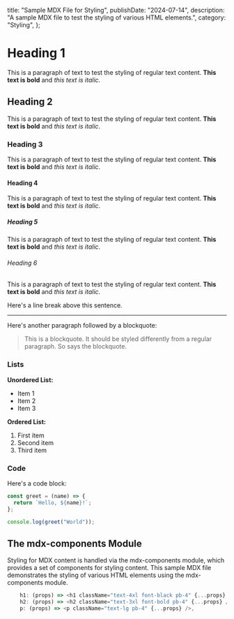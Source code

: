   title: "Sample MDX File for Styling",
  publishDate: "2024-07-14",
  description:
    "A sample MDX file to test the styling of various HTML elements.",
  category: "Styling",
};

# Heading 1

This is a paragraph of text to test the styling of regular text content. **This text is bold** and _this text is italic_.

## Heading 2

This is a paragraph of text to test the styling of regular text content. **This text is bold** and _this text is italic_.

### Heading 3

This is a paragraph of text to test the styling of regular text content. **This text is bold** and _this text is italic_.

#### Heading 4

This is a paragraph of text to test the styling of regular text content. **This text is bold** and _this text is italic_.

##### Heading 5

This is a paragraph of text to test the styling of regular text content. **This text is bold** and _this text is italic_.

###### Heading 6

This is a paragraph of text to test the styling of regular text content. **This text is bold** and _this text is italic_.

Here's a line break above this sentence.

---

Here's another paragraph followed by a blockquote:

> This is a blockquote. It should be styled differently from a regular paragraph. So says the blockquote.

### Lists

**Unordered List:**

- Item 1
- Item 2
- Item 3

**Ordered List:**

1. First item
2. Second item
3. Third item

### Code

Here's a code block:

```javascript showLineNumbers
const greet = (name) => {
  return `Hello, ${name}!`;
};

console.log(greet("World"));
```

## The mdx-components Module

Styling for MDX content is handled via the mdx-components module, which provides a set of components for styling content. This sample MDX file demonstrates the styling of various HTML elements using the mdx-components module.

```typescript showLineNumbers
    h1: (props) => <h1 className="text-4xl font-black pb-4" {...props} />,
    h2: (props) => <h2 className="text-3xl font-bold pb-4" {...props} />,
    p: (props) => <p className="text-lg pb-4" {...props} />,
```